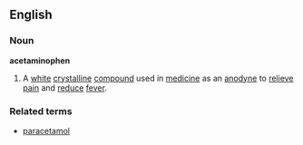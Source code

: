 ==English==
===Noun===
{{wikipedia}}
'''acetaminophen'''
#A [[white]] [[crystalline]] [[compound]] used in [[medicine]] as an [[anodyne]] to [[relieve]] [[pain]] and [[reduce]] [[fever]].
===Related terms===
*[[paracetamol]]
